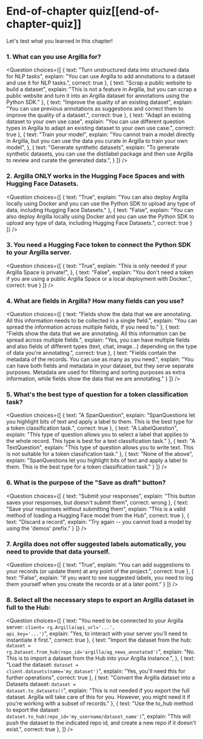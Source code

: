 <!-- DISABLE-FRONTMATTER-SECTIONS -->

# End-of-chapter quiz[[end-of-chapter-quiz]]

<CourseFloatingBanner
    chapter={10}
    classNames="absolute z-10 right-0 top-0"
/>

Let's test what you learned in this chapter!

### 1. What can you use Argilla for?

<Question
	choices={[
		{
			text: "Turn unstructured data into structured data for NLP tasks",
			explain: "You can use Argilla to add annotations to a dataset and use it for NLP tasks.",
            correct: true
		},
		{
			text: "Scrap a public website to build a dataset",
			explain: "This is not a feature in Argilla, but you can scrap a public website and turn it into an Argilla dataset for annotations using the Python SDK."
		},
		{
			text: "Improve the quality of an existing dataset",
			explain: "You can use previous annotations as suggestions and correct them to improve the quality of a dataset.",
			correct: true
		},
		{
			text: "Adapt an existing dataset to your own use case",
			explain: "You can use different question types in Argilla to adapt an existing dataset to your own use case.",
			correct: true
		},
		{
			text: "Train your model",
			explain: "You cannot train a model directly in Argilla, but you can use the data you curate in Argilla to train your own model",
		},
		{
			text: "Generate synthetic datasets",
			explain: "To generate synthetic datasets, you can use the distilabel package and then use Argilla to review and curate the generated data.",
		}
	]}
/>

### 2. Argilla ONLY works in the Hugging Face Spaces and with Hugging Face Datasets.

<Question
	choices={[
        {
			text: "True",
			explain: "You can also deploy Argilla locally using Docker and you can use the Python SDK to upload any type of data, including Hugging Face Datasets."
        },
        {
			text: "False",
			explain: "You can also deploy Argilla locally using Docker and you can use the Python SDK to upload any type of data, including Hugging Face Datasets.",
			correct: true
        }
	]}
/>

### 3. You need a Hugging Face token to connect the Python SDK to your Argilla server.

<Question
	choices={[
        {
			text: "True",
			explain: "This is only needed if your Argilla Space is private!",
        },
        {
			text: "False",
			explain: "You don't need a token if you are using a public Argilla Space or a local deployment with Docker.",
			correct: true
        }
	]}
/>

### 4. What are **fields** in Argilla? How many fields can you use?

<Question
	choices={[
        {
			text: "Fields show the data that we are annotating. All this information needs to be collected in a single field.",
			explain: "You can spread the information across multiple fields, if you need to."
        },
		{
			text: "Fields show the data that we are annotating. All this information can be spread across multiple fields.",
			explain: "Yes, you can have multiple fields and also fields of different types (text, chat, image...) depending on the type of data you're annotating.",
			correct: true
        },
        {
			text: "Fields contain the metadata of the records. You can use as many as you need.",
			explain: "You can have both fields and metadata in your dataset, but they serve separate purposes. Metadata are used for filtering and sorting purposes as extra information, while fields show the data that we are annotating."
        }
	]}
/>

### 5. What's the best type of question for a token classification task?

<Question
	choices={[
        {
			text: "A SpanQuestion",
			explain: "SpanQuestions let you highlight bits of text and apply a label to them. This is the best type for a token classification task.",
            correct: true
        },
        {
			text: "A LabelQuestion",
			explain: "This type of question allows you to select a label that applies to the whole record. This type is best for a text classification task."
        },
        {
			text: "A TextQuestion",
			explain: "This type of question allows you to write text. This is not suitable for a token classfication task."
        },
        {
			text: "None of the above",
			explain: "SpanQuestions let you highlight bits of text and apply a label to them. This is the best type for a token classification task."
        }
	]}
/>

### 6. What is the purpose of the "Save as draft" button?

<Question
	choices={[
        {
			text: "Submit your responses",
			explain: "This button saves your responses, but doesn't submit them",
            correct: wrong
        },
        {
			text: "Save your responses without submitting them",
			explain: "This is a valid method of loading a Hugging Face model from the Hub",
			correct: true
        },
        {
			text: "Discard a record",
			explain: "Try again -- you cannot load a model by using the 'demos' prefix."
        }
	]}
/>

### 7. Argilla does not offer suggested labels automatically, you need to provide that data yourself.

<Question
	choices={[
        {
			text: "True",
			explain: "You can add suggestions to your records (or update them) at any point of the project.",
            correct: true
        },
        {
			text: "False",
			explain: "If you want to see suggested labels, you need to log them yourself when you create the records or at a later point."
        }
	]}
/>

### 8. Select all the necessary steps to export an Argilla dataset in full to the Hub:

<Question
	choices={[
        {
			text: "You need to be connected to your Argilla server: <code>client= rg.Argilla(api_url='...', api_key='...')</code>",
			explain: "Yes, to interact with your server you'll need to instantiate it first.",
            correct: true
        },
		{
			text: "Import the dataset from the hub: <code>dataset = rg.Dataset.from_hub(repo_id='argilla/ag_news_annotated')</code>",
			explain: "No. This is to import a dataset from the Hub into your Argilla instance.",
        },
        {
			text: "Load the dataset: <code>dataset = client.datasets(name='my_dataset')</code>",
			explain: "Yes, you'll need this for further operations",
			correct: true
        },
        {
			text: "Convert the Argilla dataset into a Datasets dataset: <code>dataset = dataset.to_datasets()</code>",
			explain: "This is not needed if you export the full dataset. Argilla will take care of this for you. However, you might need it if you're working with a subset of records."
        },
        {
			text: "Use the </code>to_hub</code> method to export the dataset: <code>dataset.to_hub(repo_id='my_username/dataset_name')</code>",
			explain: "This will push the dataset to the indicated repo id, and create a new repo if it doesn't exist.",
            correct: true
        },
	]}
/>
